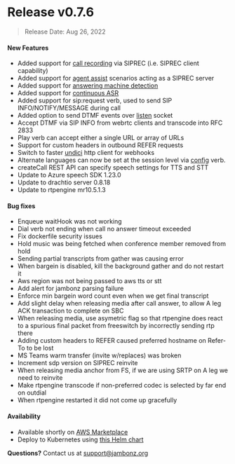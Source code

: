 # Release v0.7.6
> Release Date: Aug 26, 2022

#### New Features
- Added support for [call recording](/docs/supporting-articles/siprec-client) via SIPREC (i.e. SIPREC client capability)
- Added support for [agent assist](/docs/supporting-articles/siprec-server) scenarios acting as a SIPREC server
- Added support for [answering machine detection](/docs/supporting-articles/answering-machine-detection)
- Added support for [continuous ASR](/docs/supporting-articles/continuous-asr)
- Added support for sip:request verb, used to send SIP INFO/NOTIFY/MESSAGE during call
- Added option to send DTMF events over [listen](/docs/webhooks/listen) socket
- Accept DTMF via SIP INFO from webrtc clients and transcode into RFC 2833
- Play verb can accept either a single URL or array of URLs
- Support for custom headers in outbound REFER requests
- Switch to faster [undici](https://undici.nodejs.org/#/) http client for webhooks
- Alternate languages can now be set at the session level via [config](/docs/webhooks/config) verb.
- createCall REST API can specify speech settings for TTS and STT
- Update to Azure speech SDK 1.23.0
- Update to drachtio server 0.8.18
- Update to rtpengine mr10.5.1.3

#### Bug fixes
- Enqueue waitHook was not working
- Dial verb not ending when call no answer timeout exceeded
- Fix dockerfile security issues
- Hold music was being fetched when conference member removed from hold
- Sending partial transcripts from gather was causing error
- When bargein is disabled, kill the background gather and do not restart it
- Aws region was not being passed to aws tts or stt
- Add alert for jambonz parsing failure 
- Enforce min bargein word count even when we get final transcript
- Add slight delay when releasing media after call answer, to allow A leg ACK transaction to complete on SBC
- When releasing media, use asymetric flag so that rtpengine does react to a spurious final packet from freeswitch by incorrectly sending rtp there
- Adding custom headers to REFER caused preferred hostname on Refer-To to be lost
- MS Teams warm transfer (invite w/replaces) was broken
- Increment sdp version on SIPREC reinvite
- When releasing media anchor from FS, if we are using SRTP on A leg we need to reinvite
- Make rtpengine transcode if non-preferred codec is selected by far end on outdial
- When rtpengine restarted it did not come up gracefully

#### Availability
- Available shortly on <a href="https://aws.amazon.com/marketplace/pp/prodview-55wp45fowbovo" target="_blank" >AWS Marketplace</a>
- Deploy to Kubernetes using [this Helm chart](https://github.com/jambonz/helm-charts)

**Questions?** Contact us at <a href="mailto:support@jambonz.org">support@jambonz.org</a>